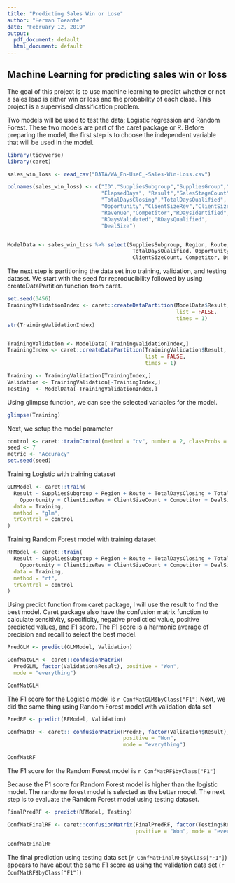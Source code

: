 ```yaml
---
title: "Predicting Sales Win or Lose"
author: "Herman Toeante"
date: "February 12, 2019"
output:
  pdf_document: default
  html_document: default
---
```



## Machine Learning for predicting sales win or loss

The goal of this project is to use machine learning to predict whether or not a sales lead is either win or loss and the probability of each class. This project is a supervised classification problem.

Two models will be used to test the data; Logistic regression and Random Forest. These two models are part of the caret package or R. Before preparing the model, the first step is to choose the independent variable that will be used in the model.

```r

library(tidyverse)
library(caret)

sales_win_loss <- read_csv("DATA/WA_Fn-UseC_-Sales-Win-Loss.csv")

colnames(sales_win_loss) <- c("ID","SuppliesSubgroup","SuppliesGroup","Region", "Route",
                              "ElapsedDays", "Result","SalesStageCount",
                              "TotalDaysClosing","TotalDaysQualified",
                              "Opportunity","ClientSizeRev","ClientSizeCount",
                              "Revenue","Competitor","RDaysIdentified",
                              "RDaysValidated","RDaysQualified",
                              "DealSize")


ModelData <- sales_win_loss %>% select(SuppliesSubgroup, Region, Route, TotalDaysClosing, 
                                        TotalDaysQualified, Opportunity, ClientSizeRev, 
                                        ClientSizeCount, Competitor, DealSize, Result)
```

The next step is partitioning the data set into training, validation, and testing dataset.
We start with the seed for reproducibility followed by using createDataPartition function from caret.

```r

set.seed(3456)
TrainingValidationIndex <- caret::createDataPartition(ModelData$Result, p = .80, 
                                                      list = FALSE, 
                                                      times = 1)
str(TrainingValidationIndex)


TrainingValidation <- ModelData[ TrainingValidationIndex,]
TrainingIndex <- caret::createDataPartition(TrainingValidation$Result, p = .75, 
                                            list = FALSE, 
                                            times = 1)

Training <- TrainingValidation[TrainingIndex,]
Validation <- TrainingValidation[-TrainingIndex,]
Testing  <- ModelData[-TrainingValidationIndex,]

```

Using glimpse function, we can see the selected variables for the model.

```r

glimpse(Training)

```

Next, we setup the model parameter

```r

control <- caret::trainControl(method = "cv", number = 2, classProbs = TRUE)
seed <- 7
metric <- "Accuracy"
set.seed(seed)

```

Training Logistic with training dataset

```r

GLMModel <- caret::train(
  Result ~ SuppliesSubgroup + Region + Route + TotalDaysClosing + TotalDaysQualified +
    Opportunity + ClientSizeRev + ClientSizeCount + Competitor + DealSize,
  data = Training,
  method = "glm",
  trControl = control
)

```

Training Random Forest model with training dataset

```r

RFModel <- caret::train(
  Result ~ SuppliesSubgroup + Region + Route + TotalDaysClosing + TotalDaysQualified +
    Opportunity + ClientSizeRev + ClientSizeCount + Competitor + DealSize,
  data = Training,
  method = "rf",
  trControl = control
)

```

Using predict function from caret package, I will use the result to find the best model.
Caret package also have the confusion matrix function to calculate sensitivity, specificity, negative predictied value, positive predicted values, and F1 score.  The F1 score is a harmonic average of precision and recall to select the best model.

```r

PredGLM <- predict(GLMModel, Validation)

ConfMatGLM <- caret::confusionMatrix(
  PredGLM, factor(Validation$Result), positive = "Won", 
  mode = "everything")

ConfMatGLM

```

The F1 score for the Logistic model is `r ConfMatGLM$byClass["F1"]`
Next, we did the same thing using Random Forest model with validation data set

```r

PredRF <- predict(RFModel, Validation)

ConfMatRF <- caret:: confusionMatrix(PredRF, factor(Validation$Result), 
                                     positive = "Won", 
                                     mode = "everything")

ConfMatRF

```

The F1 score for the Random Forest model is `r ConfMatRF$byClass["F1"]`

Because the F1 score for Random Forest model is higher than the logistic model.  The randome forest model is selected as the better model. The next step is to evaluate the Random Forest model using testing dataset.

```r

FinalPredRF <- predict(RFModel, Testing)

ConfMatFinalRF <- caret::confusionMatrix(FinalPredRF, factor(Testing$Result), 
                                         positive = "Won", mode = "everything")

ConfMatFinalRF

```

The final prediction using testing data set (`r ConfMatFinalRF$byClass["F1"]`) appears to have about the same F1 score as using the validation data set (`r ConfMatRF$byClass["F1"]`)






